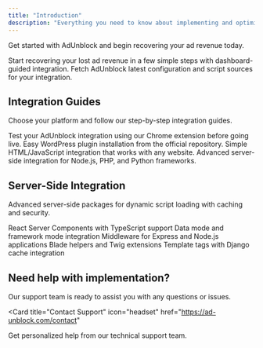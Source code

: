 ```yaml
---
title: "Introduction"
description: "Everything you need to know about implementing and optimizing AdUnblock for your website."
---
```


Get started with AdUnblock and begin recovering your ad revenue today.

<CardGroup cols={2}>
  <Card title="Getting Started" icon="rocket" href="/get-started">
    Start recovering your lost ad revenue in a few simple steps with
    dashboard-guided integration.
  </Card>
  <Card
    title="Configuration API"
    icon="code"
    href="/api-reference/fetch-config"
  >
    Fetch AdUnblock latest configuration and script sources for your
    integration.
  </Card>
</CardGroup>

## Integration Guides

Choose your platform and follow our step-by-step integration guides.

<CardGroup cols={2}>
  <Card
    title="Test With Chrome Extension"
    icon="chrome"
    href="/guides/test-with-chrome-extension"
  >
    Test your AdUnblock integration using our Chrome extension before going
    live.
  </Card>
  <Card title="WordPress Integration" icon="wordpress" href="/guides/wordpress">
    Easy WordPress plugin installation from the official repository.
  </Card>
  <Card
    title="General HTML/JS Integration"
    icon="code"
    href="/guides/html-javascript"
  >
    Simple HTML/JavaScript integration that works with any website.
  </Card>
  <Card
    title="Server-Side Integration"
    icon="server"
    href="/guides/nextjs"
  >
    Advanced server-side integration for Node.js, PHP, and Python frameworks.
  </Card>
</CardGroup>

## Server-Side Integration

Advanced server-side packages for dynamic script loading with caching and security.

<CardGroup cols={3}>
  <Card
    title="Next.js"
    icon="react"
    href="/guides/nextjs"
  >
    React Server Components with TypeScript support
  </Card>
  <Card
    title="React Router"
    icon="react"
    href="/guides/react-router"
  >
    Data mode and framework mode integration
  </Card>
  <Card
    title="Express"
    icon="server"
    href="/guides/express"
  >
    Middleware for Express and Node.js applications
  </Card>
  <Card
    title="PHP (Laravel/Symfony)"
    icon="php"
    href="/guides/php"
  >
    Blade helpers and Twig extensions
  </Card>
  <Card
    title="Python (Django)"
    icon="python"
    href="/guides/python"
  >
    Template tags with Django cache integration
  </Card>
</CardGroup>

## Need help with implementation?

Our support team is ready to assist you with any questions or issues.

<Card
  title="Contact Support"
  icon="headset"
  href="https://ad-unblock.com/contact"
>
  Get personalized help from our technical support team.
</Card>
